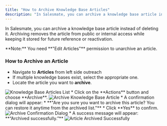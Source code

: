 ```yaml
---
title: "How to Archive Knowledge Base Articles"
description: "In Salesmate, you can archive a knowledge base article instead of deleting it. Archiving removes the article from public or internal access while keep..."
---
```


In Salesmate, you can archive a knowledge base article instead of deleting it. Archiving removes the article from public or internal access while keeping it stored for future reference or reactivation.

<Note>
**Note:** You need **"Edit Articles"** permission to unarchive an article.
</Note>

### How to Archive an Article

*   Navigate to **Articles** from left side outreach
*   If multiple knowledge bases exist, select the appropriate one.
*   Locate the article you want to **archive**.

<img src="https://support.salesmate.io/hc/article_attachments/47670510948377"   alt="Knowledge Base Articles List" />
*   Click on the **Actions** button and choose **Archive**.

<img src="https://support.salesmate.io/hc/article_attachments/47670519826201"   alt="Archive Knowledge Base Article" />
*   A confirmation dialog will appear:
    *   **"Are you sure you want to archive this article? You can restore it anytime from the archived list."**
*   Click **Yes** to confirm.

<img src="https://support.salesmate.io/hc/article_attachments/47670519827097"   alt="Archive Confirmation Dialog" />
*   A success message will appear: **“Archived successfully.”**

<img src="https://support.salesmate.io/hc/article_attachments/47670519829273"   alt="Article Archived Successfully" />
